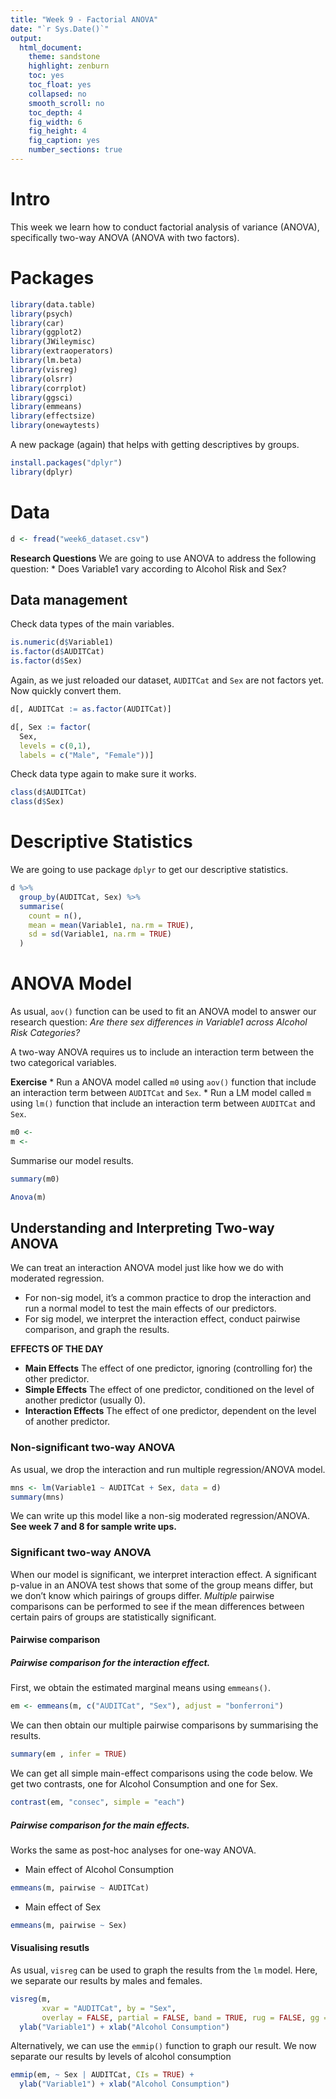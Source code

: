 ```yaml
---
title: "Week 9 - Factorial ANOVA"
date: "`r Sys.Date()`"
output: 
  html_document:
    theme: sandstone
    highlight: zenburn
    toc: yes
    toc_float: yes
    collapsed: no
    smooth_scroll: no
    toc_depth: 4
    fig_width: 6
    fig_height: 4
    fig_caption: yes
    number_sections: true
---
```

# Intro

This week we learn how to conduct factorial analysis of variance (ANOVA), 
specifically two-way ANOVA (ANOVA with two factors).

# Packages

```r
library(data.table)
library(psych)
library(car)
library(ggplot2)
library(JWileymisc)
library(extraoperators)
library(lm.beta)
library(visreg)
library(olsrr)
library(corrplot)
library(ggsci)
library(emmeans)
library(effectsize)
library(onewaytests)
```

A new package (again) that helps with getting descriptives by groups.

```r
install.packages("dplyr")
library(dplyr)
```

# Data

```r
d <- fread("week6_dataset.csv")
```

**Research Questions**
We are going to use ANOVA to address the following question: 
* Does Variable1 vary according to Alcohol Risk and Sex?

## Data management
Check data types of the main variables. 

```r
is.numeric(d$Variable1)
is.factor(d$AUDITCat)
is.factor(d$Sex)
```

Again, as we just reloaded our dataset, `AUDITCat` and `Sex` are not factors yet. 
Now quickly convert them.

```r
d[, AUDITCat := as.factor(AUDITCat)]

d[, Sex := factor(
  Sex,
  levels = c(0,1),
  labels = c("Male", "Female"))]
```

Check data type again to make sure it works.

```r
class(d$AUDITCat)
class(d$Sex)
```

# Descriptive Statistics
We are going to use package `dplyr` to get our descriptive statistics.

```r
d %>%
  group_by(AUDITCat, Sex) %>%
  summarise(
    count = n(),
    mean = mean(Variable1, na.rm = TRUE),
    sd = sd(Variable1, na.rm = TRUE)
  )
```

# ANOVA Model

As usual, `aov()` function can be used to fit an ANOVA model to answer our research question: 
*Are there sex differences in Variable1 across Alcohol Risk Categories?*

A two-way ANOVA requires us to include an interaction term between the two categorical variables.

**Exercise**
* Run a ANOVA model called `m0` using `aov()` function that include an interaction term 
  between `AUDITCat` and `Sex`. 
* Run a LM model called `m` using `lm()` function that include an interaction term 
  between `AUDITCat` and `Sex`. 

```r
m0 <- 
m <- 
```

Summarise our model results. 

```r
summary(m0)
```


```r
Anova(m)
```

## Understanding and Interpreting Two-way ANOVA
We can treat an interaction ANOVA model just like how we do with moderated regression.

* For non-sig model, it's a common practice to drop the interaction and run a normal model 
  to test the main effects of our predictors.
* For sig model, we interpret the interaction effect, conduct pairwise comparison, and graph the results.

**EFFECTS OF THE DAY**

* **Main Effects** The effect of one predictor, ignoring (controlling for) the other predictor.
* **Simple Effects** The effect of one predictor, conditioned on the level of another predictor (usually 0). 
* **Interaction Effects**  The effect of one predictor, dependent on the level of another predictor. 

### Non-significant two-way ANOVA
As usual, we drop the interaction and run multiple regression/ANOVA model.

```r
mns <- lm(Variable1 ~ AUDITCat + Sex, data = d)
summary(mns)
```

We can write up this model like a non-sig moderated regression/ANOVA. 
**See week 7 and 8 for sample write ups.**

### Significant two-way ANOVA
When our model is significant, we interpret interaction effect. 
A significant p-value in an ANOVA test shows that some of the group means differ, 
but we don’t know which pairings of groups differ. 
*Multiple* pairwise comparisons can be performed to see if the mean differences 
between certain pairs of groups are statistically significant.

#### Pairwise comparison
##### Pairwise comparison for the interaction effect.
First, we obtain the estimated marginal means using `emmeans()`.

```r
em <- emmeans(m, c("AUDITCat", "Sex"), adjust = "bonferroni")
```

We can then obtain our multiple pairwise comparisons by summarising the results. 

```r
summary(em , infer = TRUE)
```

We can get all simple main-effect comparisons using the code below. 
We get two contrasts, one for Alcohol Consumption and one for Sex.

```r
contrast(em, "consec", simple = "each")
```

##### Pairwise comparison for the main effects.
Works the same as post-hoc analyses for one-way ANOVA.

* Main effect of Alcohol Consumption

```r
emmeans(m, pairwise ~ AUDITCat)
```

* Main effect of Sex

```r
emmeans(m, pairwise ~ Sex)
```

#### Visualising resutls
As usual, `visreg` can be used to graph the results from the `lm` model. 
Here, we separate our results by males and females.

```r
visreg(m,
       xvar = "AUDITCat", by = "Sex",
       overlay = FALSE, partial = FALSE, band = TRUE, rug = FALSE, gg = TRUE) +
  ylab("Variable1") + xlab("Alcohol Consumption")
```

Alternatively, we can use the `emmip()` function to graph our result. 
We now separate our results by levels of alcohol consumption

```r
emmip(em, ~ Sex | AUDITCat, CIs = TRUE) +
  ylab("Variable1") + xlab("Alcohol Consumption")
```
